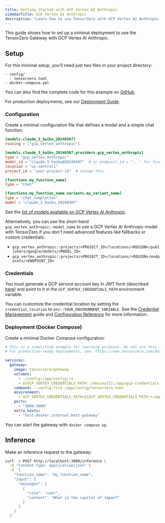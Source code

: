 ```yaml
---
title: Getting Started with GCP Vertex AI Anthropic
sidebarTitle: GCP Vertex AI Anthropic
description: "Learn how to use TensorZero with GCP Vertex AI Anthropic LLMs: open-source gateway, observability, optimization, evaluations, and experimentation."
---
```


This guide shows how to set up a minimal deployment to use the TensorZero Gateway with GCP Vertex AI Anthropic.

## Setup

For this minimal setup, you'll need just two files in your project directory:

```
- config/
  - tensorzero.toml
- docker-compose.yml
```

<Tip>

You can also find the complete code for this example on [GitHub](https://github.com/tensorzero/tensorzero/tree/main/examples/guides/providers/gcp-vertex-ai-anthropic).

</Tip>

For production deployments, see our [Deployment Guide](/gateway/deployment/).

### Configuration

Create a minimal configuration file that defines a model and a simple chat function:

```toml title="config/tensorzero.toml"
[models.claude_3_haiku_20240307]
routing = ["gcp_vertex_anthropic"]

[models.claude_3_haiku_20240307.providers.gcp_vertex_anthropic]
type = "gcp_vertex_anthropic"
model_id = "claude-3-haiku@20240307"  # or endpoint_id = "..." for fine-tuned models and custom endpoints
location = "us-central1"
project_id = "your-project-id"  # change this

[functions.my_function_name]
type = "chat"

[functions.my_function_name.variants.my_variant_name]
type = "chat_completion"
model = "claude_3_haiku_20240307"
```

See the [list of models available on GCP Vertex AI Anthropic](https://cloud.google.com/vertex-ai/generative-ai/partner-models/use-claude).

Alternatively, you can use the short-hand `gcp_vertex_anthropic::model_name` to use a GCP Vertex AI Anthropic model with TensorZero if you don't need advanced features like fallbacks or custom credentials:

- `gcp_vertex_anthropic::projects/<PROJECT_ID>/locations/<REGION>/publishers/google/models/<MODEL_ID>`
- `gcp_vertex_anthropic::projects/<PROJECT_ID>/locations/<REGION>/endpoints/<ENDPOINT_ID>`

### Credentials

You must generate a GCP service account key in JWT form (described [here](https://cloud.google.com/authentication/provide-credentials-adc#service-account)) and point to it in the `GCP_VERTEX_CREDENTIALS_PATH` environment variable.

You can customize the credential location by setting the `credential_location` to `env::YOUR_ENVIRONMENT_VARIABLE`.
See the [Credential Management](/gateway/guides/credential-management/) guide and [Configuration Reference](/gateway/configuration-reference/) for more information.

### Deployment (Docker Compose)

Create a minimal Docker Compose configuration:

```yaml title="docker-compose.yml"
# This is a simplified example for learning purposes. Do not use this in production.
# For production-ready deployments, see: https://www.tensorzero.com/docs/gateway/deployment

services:
  gateway:
    image: tensorzero/gateway
    volumes:
      - ./config:/app/config:ro
      - ${GCP_VERTEX_CREDENTIALS_PATH:-/dev/null}:/app/gcp-credentials.json:ro
    command: --config-file /app/config/tensorzero.toml
    environment:
      - GCP_VERTEX_CREDENTIALS_PATH=${GCP_VERTEX_CREDENTIALS_PATH:+/app/gcp-credentials.json}
    ports:
      - "3000:3000"
    extra_hosts:
      - "host.docker.internal:host-gateway"
```

You can start the gateway with `docker compose up`.

## Inference

Make an inference request to the gateway:

```bash
curl -X POST http://localhost:3000/inference \
  -H "Content-Type: application/json" \
  -d '{
    "function_name": "my_function_name",
    "input": {
      "messages": [
        {
          "role": "user",
          "content": "What is the capital of Japan?"
        }
      ]
    }
  }'
```
